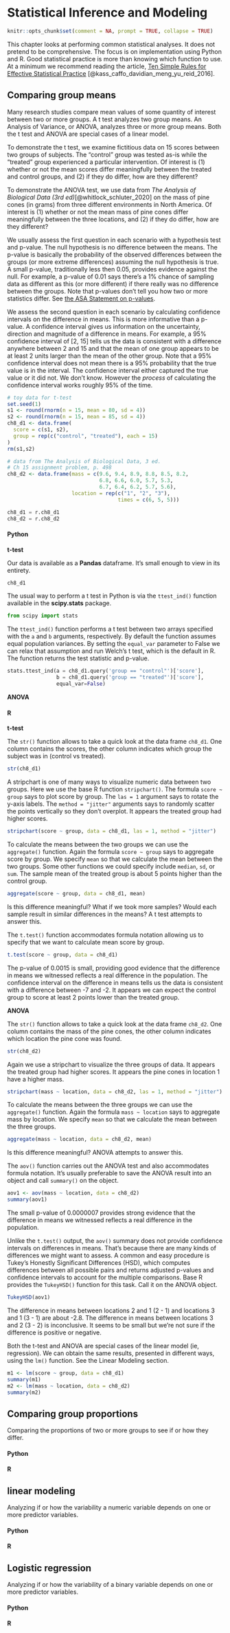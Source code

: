 # Statistical Inference and Modeling

```r
knitr::opts_chunk$set(comment = NA, prompt = TRUE, collapse = TRUE)
```

This chapter looks at performing common statistical analyses. It does not pretend to be comprehensive. The focus is on implementation using Python and R. Good statistical practice is more than knowing which function to use. At a minimum we recommend reading the article, [Ten Simple Rules for Effective Statistical Practice](https://journals.plos.org/ploscompbiol/article?id=10.1371/journal.pcbi.1004961) [@kass_caffo_davidian_meng_yu_reid_2016].

## Comparing group means

Many research studies compare mean values of some quantity of interest between two or more groups. A t test analyzes two group means. An Analysis of Variance, or ANOVA, analyzes three or more group means. Both the t test and ANOVA are special cases of a linear model.

To demonstrate the t test, we examine fictitious data on 15 scores between two groups of subjects. The "control" group was tested as-is while the "treated" group experienced a particular intervention. Of interest is (1) whether or not the mean scores differ meaningfully between the treated and control groups, and (2) if they do differ, how are they different?

To demonstrate the ANOVA test, we use data from _The Analysis of Biological Data (3rd ed)_[@whitlock_schluter_2020] on the mass of pine cones (in grams) from three different environments in North America. Of interest is (1) whether or not the mean mass of pine cones differ meaningfully between the three locations, and (2) if they do differ, how are they different?

We usually assess the first question in each scenario with a hypothesis test and p-value. The null hypothesis is no difference between the means. The p-value is basically the probability of the observed differences between the groups (or more extreme differences) assuming the null hypothesis is true. A small p-value, traditionally less then 0.05, provides evidence against the null. For example, a p-value of 0.01 says there's a 1% chance of sampling data as different as this (or more different) if there really was no difference between the groups. Note that p-values don't tell you how two or more statistics differ. See [the ASA Statement on p-values](https://www.tandfonline.com/doi/full/10.1080/00031305.2016.1154108#_i28).

We assess the second question in each scenario by calculating confidence intervals on the difference in means. This is more informative than a p-value. A confidence interval gives us information on the uncertainty, direction and magnitude of a difference in means. For example, a 95% confidence interval of [2, 15] tells us the data is consistent with a difference anywhere between 2 and 15 and that the mean of one group appears to be at least 2 units larger than the mean of the other group. Note that a 95% confidence interval does not mean there is a 95% probability that the true value is in the interval. The confidence interval either captured the true value or it did not. We don't know. However the _process_ of calculating the confidence interval works roughly 95% of the time.


```r
# toy data for t-test
set.seed(1)
s1 <- round(rnorm(n = 15, mean = 80, sd = 4))
s2 <- round(rnorm(n = 15, mean = 85, sd = 4))
ch8_d1 <- data.frame(
  score = c(s1, s2),
  group = rep(c("control", "treated"), each = 15)
)
rm(s1,s2)

# data from The Analysis of Biological Data, 3 ed. 
# Ch 15 assignment problem, p. 498
ch8_d2 <- data.frame(mass = c(9.6, 9.4, 8.9, 8.8, 8.5, 8.2,
                              6.8, 6.6, 6.0, 5.7, 5.3,
                              6.7, 6.4, 6.2, 5.7, 5.6),
                     location = rep(c("1", "2", "3"),
                                    times = c(6, 5, 5)))

```



```python
ch8_d1 = r.ch8_d1
ch8_d2 = r.ch8_d2
```



#### Python {-}

**t-test**

Our data is available as a **Pandas** dataframe. It's small enough to view in its entirety.

```python
ch8_d1
```

The usual way to perform a t test in Python is via the `ttest_ind()` function available in the **scipy.stats** package.

```python
from scipy import stats

```

The `ttest_ind()` function performs a t test between two arrays specified with the `a` and `b` arguments, respectively. By default the function assumes equal population variances. By setting the `equal_var` parameter to False we can relax that assumption and run Welch's t test, which is the default in R. The function returns the test statistic and p-value.


```python
stats.ttest_ind(a = ch8_d1.query('group == "control"')['score'], 
                b = ch8_d1.query('group == "treated"')['score'],
                equal_var=False)
```


**ANOVA**




#### R {-}



**t-test**

The `str()` function allows to take a quick look at the data frame `ch8_d1`. One column contains the scores, the other column indicates which group the subject was in (control vs treated).

```r
str(ch8_d1)
```

A stripchart is one of many ways to visualize numeric data between two groups. Here we use the base R function `stripchart()`. The formula `score ~ group` says to plot score by group. The `las = 1` argument says to rotate the y-axis labels. The `method = "jitter"` arguments says to randomly scatter the points vertically so they don't overplot. It appears the treated group had higher scores.

```r
stripchart(score ~ group, data = ch8_d1, las = 1, method = "jitter")
```

To calculate the means between the two groups we can use the `aggregate()` function. Again the formula `score ~ group` says to aggregate score by group. We specify `mean` so that we calculate the mean between the two groups. Some other functions we could specify include `median`, `sd`, or `sum`. The sample mean of the treated group is about 5 points higher than the control group.

```r
aggregate(score ~ group, data = ch8_d1, mean)
```

Is this difference meaningful? What if we took more samples? Would each sample result in similar differences in the means? A t test attempts to answer this. 

The `t.test()` function accommodates formula notation allowing us to specify that we want to calculate mean score by group.

```r
t.test(score ~ group, data = ch8_d1)
```

The p-value of 0.0015 is small, providing good evidence that the difference in means we witnessed reflects a real difference in the population. The confidence interval on the difference in means tells us the data is consistent with a difference between -7 and -2. It appears we can expect the control group to score at least 2 points lower than the treated group. 


**ANOVA**

The `str()` function allows to take a quick look at the data frame `ch8_d2`. One column contains the mass of the pine cones, the other column indicates which location the pine cone was found.


```r
str(ch8_d2)
```

Again we use a stripchart to visualize the three groups of data. It appears the treated group had higher scores. It appears the pine cones in location 1 have a higher mass.

```r
stripchart(mass ~ location, data = ch8_d2, las = 1, method = "jitter")
```

To calculate the means between the three groups we can use the `aggregate()` function. Again the formula `mass ~ location` says to aggregate mass by location. We specify `mean` so that we calculate the mean between the three groups. 

```r
aggregate(mass ~ location, data = ch8_d2, mean)
```

Is this difference meaningful? ANOVA attempts to answer this. 

The `aov()` function carries out the ANOVA test and also accommodates formula notation. It's usually preferable to save the ANOVA result into an object and call `summary()` on the object.

```r
aov1 <- aov(mass ~ location, data = ch8_d2)
summary(aov1)
```

The small p-value of 0.0000007 provides strong evidence that the difference in means we witnessed reflects a real difference in the population.

Unlike the `t.test()` output, the `aov()` summary does not provide confidence intervals on differences in means. That's because there are many kinds of differences we might want to assess. A common and easy procedure is Tukey's Honestly Significant Differences (HSD), which computes differences between all possible pairs and returns adjusted p-values and confidence intervals to account for the multiple comparisons. Base R provides the `TukeyHSD()` function for this task. Call it on the ANOVA object.

```r
TukeyHSD(aov1)
```

The difference in means between locations 2 and 1 (2 - 1) and locations 3 and 1 (3 - 1) are about -2.8. The difference in means between locations 3 and 2 (3 - 2) is inconclusive. It seems to be small but we're not sure if the difference is positive or negative.

Both the t-test and ANOVA are special cases of the linear model (ie, regression). We can obtain the same results, presented in different ways, using the `lm()` function. See the Linear Modeling section.

```r
m1 <- lm(score ~ group, data = ch8_d1)
summary(m1)
m2 <- lm(mass ~ location, data = ch8_d2)
summary(m2)
```


## Comparing group proportions

Comparing the proportions of two or more groups to see if or how they differ. 


#### Python {-}


#### R {-}

## linear modeling

Analyzing if or how the variability a numeric variable depends on one or more predictor variables.

#### Python {-}


#### R {-}



## Logistic regression

Analyzing if or how the variability of a binary variable depends on one or more predictor variables.

#### Python {-}


#### R {-}
